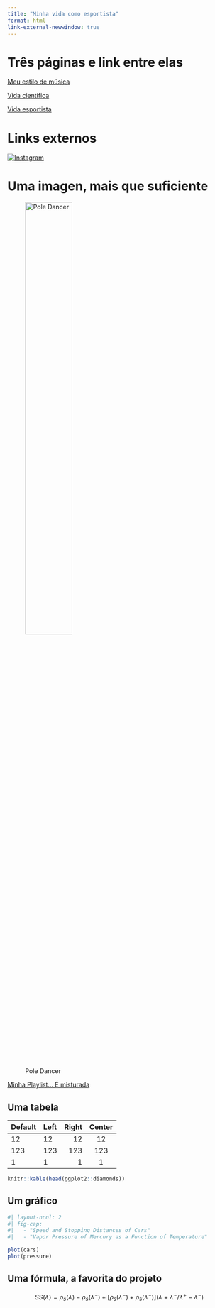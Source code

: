```yaml
---
title: "Minha vida como esportista"
format: html
link-external-newwindow: true
---
```


# Três páginas e link entre elas

[Meu estilo de música](Mar.html)

[Vida científica](index.html)

[Vida esportista](Tarefa.html)

# Links externos

[![Instagram](marylu94_qr.jpg)](https://www.instagram.com/marylu94/)

# Uma imagen, mais que suficiente 

![Pole Dancer](pole.jpeg){width=50%}

[Minha Playlist... É misturada](https://music.youtube.com/playlist?list=PLJ2gPRtHhM2HPjFHdJWOfig80VeP6DzTq&feature=share)


## Uma tabela

| Default | Left | Right | Center |
|---------|:-----|------:|:------:|
| 12      | 12   |    12 |   12   |
| 123     | 123  |   123 |  123   |
| 1       | 1    |     1 |   1    |

```r

knitr::kable(head(ggplot2::diamonds))

```

## Um gráfico

```r

#| layout-ncol: 2
#| fig-cap: 
#|   - "Speed and Stopping Distances of Cars"
#|   - "Vapor Pressure of Mercury as a Function of Temperature"

plot(cars)
plot(pressure)
```

## Uma fórmula, a favorita do projeto

$$
SS(λ)= ρ_s (λ)-ρ_s (λ^- )+[ρ_s (λ^- )+ ρ_s (λ^+ )]  (λ+λ^-/λ^+ -λ^- )  
$$
